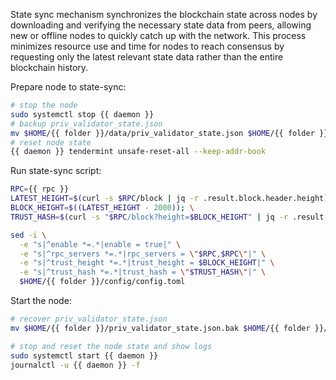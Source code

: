 State sync mechanism synchronizes the blockchain state across nodes by downloading and verifying the necessary state data from peers, allowing new or offline nodes to quickly catch up with the network. This process minimizes resource use and time for nodes to reach consensus by requesting only the latest relevant state data rather than the entire blockchain history.


Prepare node to state-sync:
```bash copy
# stop the node
sudo systemctl stop {{ daemon }}
# backup priv_validator_state.json
mv $HOME/{{ folder }}/data/priv_validator_state.json $HOME/{{ folder }}/priv_validator_state.json.bak
# reset node state
{{ daemon }} tendermint unsafe-reset-all --keep-addr-book
```

Run state-sync script: 
```bash copy
RPC={{ rpc }}
LATEST_HEIGHT=$(curl -s $RPC/block | jq -r .result.block.header.height)
BLOCK_HEIGHT=$((LATEST_HEIGHT - 2000)); \
TRUST_HASH=$(curl -s "$RPC/block?height=$BLOCK_HEIGHT" | jq -r .result.block_id.hash)

sed -i \
  -e "s|^enable *=.*|enable = true|" \
  -e "s|^rpc_servers *=.*|rpc_servers = \"$RPC,$RPC\"|" \
  -e "s|^trust_height *=.*|trust_height = $BLOCK_HEIGHT|" \
  -e "s|^trust_hash *=.*|trust_hash = \"$TRUST_HASH\"|" \
  $HOME/{{ folder }}/config/config.toml
```

Start the node:
```bash copy
# recover priv_validator_state.json
mv $HOME/{{ folder }}/priv_validator_state.json.bak $HOME/{{ folder }}/data/priv_validator_state.json

# stop and reset the node state and show logs
sudo systemctl start {{ daemon }}
journalctl -u {{ daemon }} -f 
```